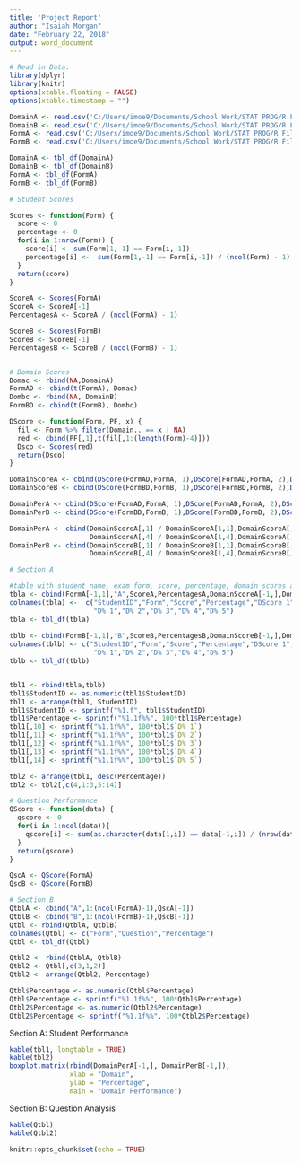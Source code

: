 ---
title: 'Project Report'
author: "Isaiah Morgan"
date: "February 22, 2018"
output: word_document
---

```{r, include = FALSE}
# Read in Data:
library(dplyr)
library(knitr)
options(xtable.floating = FALSE)
options(xtable.timestamp = "")

DomainA <- read.csv('C:/Users/imoe9/Documents/School Work/STAT PROG/R Files/STAT 123/Project/Data.and.Domains/Domains FormA.csv')
DomainB <- read.csv('C:/Users/imoe9/Documents/School Work/STAT PROG/R Files/STAT 123/Project/Data.and.Domains/Domains FormB.csv')
FormA <- read.csv('C:/Users/imoe9/Documents/School Work/STAT PROG/R Files/STAT 123/Project/Data.and.Domains/FormA.csv', header = FALSE, stringsAsFactors = FALSE)
FormB <- read.csv('C:/Users/imoe9/Documents/School Work/STAT PROG/R Files/STAT 123/Project/Data.and.Domains/FormB.csv', header = FALSE, stringsAsFactors = FALSE)

DomainA <- tbl_df(DomainA)
DomainB <- tbl_df(DomainB)
FormA <- tbl_df(FormA)
FormB <- tbl_df(FormB)

# Student Scores

Scores <- function(Form) {
  score <- 0
  percentage <- 0
  for(i in 1:nrow(Form)) {
    score[i] <- sum(Form[1,-1] == Form[i,-1])
    percentage[i] <-  sum(Form[1,-1] == Form[i,-1]) / (ncol(Form) - 1)
  }
  return(score)
}

ScoreA <- Scores(FormA)
ScoreA <- ScoreA[-1]
PercentagesA <- ScoreA / (ncol(FormA) - 1)

ScoreB <- Scores(FormB)
ScoreB <- ScoreB[-1]
PercentagesB <- ScoreB / (ncol(FormB) - 1)


# Domain Scores
Domac <- rbind(NA,DomainA)
FormAD <- cbind(t(FormA), Domac)
Dombc <- rbind(NA, DomainB)
FormBD <- cbind(t(FormB), Dombc)

DScore <- function(Form, PF, x) {
  fil <- Form %>% filter(Domain.. == x | NA)
  red <- cbind(PF[,1],t(fil[,1:(length(Form)-4)]))
  Dsco <- Scores(red)
  return(Dsco)
}

DomainScoreA <- cbind(DScore(FormAD,FormA, 1),DScore(FormAD,FormA, 2),DScore(FormAD,FormA, 3),DScore(FormAD,FormA, 4),DScore(FormAD,FormA, 5))
DomainScoreB <- cbind(DScore(FormBD,FormB, 1),DScore(FormBD,FormB, 2),DScore(FormBD,FormB, 3),DScore(FormBD,FormB, 4),DScore(FormBD,FormB, 5))

DomainPerA <- cbind(DScore(FormAD,FormA, 1),DScore(FormAD,FormA, 2),DScore(FormAD,FormA, 3),DScore(FormAD,FormA, 4),DScore(FormAD,FormA, 5))
DomainPerB <- cbind(DScore(FormBD,FormB, 1),DScore(FormBD,FormB, 2),DScore(FormBD,FormB, 3),DScore(FormBD,FormB, 4),DScore(FormBD,FormB, 5))

DomainPerA <- cbind(DomainScoreA[,1] / DomainScoreA[1,1],DomainScoreA[,2] / DomainScoreA[1,2],DomainScoreA[,3] / DomainScoreA[1,3],
                    DomainScoreA[,4] / DomainScoreA[1,4],DomainScoreA[,5] / DomainScoreA[1,5])
DomainPerB <- cbind(DomainScoreB[,1] / DomainScoreB[1,1],DomainScoreB[,2] / DomainScoreB[1,2],DomainScoreB[,3] / DomainScoreB[1,3],
                    DomainScoreB[,4] / DomainScoreB[1,4],DomainScoreB[,5] / DomainScoreB[1,5])

# Section A

#table with student name, exam form, score, percentage, domain scores and percentages
tbla <- cbind(FormA[-1,1],"A",ScoreA,PercentagesA,DomainScoreA[-1,],DomainPerA[-1,])
colnames(tbla) <-  c("StudentID","Form","Score","Percentage","DScore 1","DScore 2","DScore 3","DScore 4","DScore 5",
                     "D% 1","D% 2","D% 3","D% 4","D% 5")
tbla <- tbl_df(tbla)
        
tblb <- cbind(FormB[-1,1],"B",ScoreB,PercentagesB,DomainScoreB[-1,],DomainPerB[-1,])
colnames(tblb) <- c("StudentID","Form","Score","Percentage","DScore 1","DScore 2","DScore 3","DScore 4","DScore 5",
                     "D% 1","D% 2","D% 3","D% 4","D% 5")
tblb <- tbl_df(tblb)


tbl1 <- rbind(tbla,tblb)
tbl1$StudentID <- as.numeric(tbl1$StudentID) 
tbl1 <- arrange(tbl1, StudentID)
tbl1$StudentID <- sprintf("%1.f", tbl1$StudentID)
tbl1$Percentage <- sprintf("%1.1f%%", 100*tbl1$Percentage)
tbl1[,10] <- sprintf("%1.1f%%", 100*tbl1$`D% 1`)
tbl1[,11] <- sprintf("%1.1f%%", 100*tbl1$`D% 2`)
tbl1[,12] <- sprintf("%1.1f%%", 100*tbl1$`D% 3`)
tbl1[,13] <- sprintf("%1.1f%%", 100*tbl1$`D% 4`)
tbl1[,14] <- sprintf("%1.1f%%", 100*tbl1$`D% 5`)

tbl2 <- arrange(tbl1, desc(Percentage))
tbl2 <- tbl2[,c(4,1:3,5:14)]

# Question Performance
QScore <- function(data) {
  qscore <- 0
  for(i in 1:ncol(data)){
    qscore[i] <- sum(as.character(data[1,i]) == data[-1,i]) / (nrow(data) - 1)
  }
  return(qscore)
}

QscA <- QScore(FormA)
QscB <- QScore(FormB)

# Section B
QtblA <- cbind("A",1:(ncol(FormA)-1),QscA[-1])
QtblB <- cbind("B",1:(ncol(FormB)-1),QscB[-1])
Qtbl <- rbind(QtblA, QtblB)
colnames(Qtbl) <- c("Form","Question","Percentage")
Qtbl <- tbl_df(Qtbl)

Qtbl2 <- rbind(QtblA, QtblB)
Qtbl2 <- Qtbl[,c(3,1,2)]
Qtbl2 <- arrange(Qtbl2, Percentage)

Qtbl$Percentage <- as.numeric(Qtbl$Percentage)
Qtbl$Percentage <- sprintf("%1.1f%%", 100*Qtbl$Percentage)
Qtbl2$Percentage <- as.numeric(Qtbl2$Percentage)
Qtbl2$Percentage <- sprintf("%1.1f%%", 100*Qtbl2$Percentage)
```

Section A: Student Performance
```{r, echo = FALSE}
kable(tbl1, longtable = TRUE)
kable(tbl2)
boxplot.matrix(rbind(DomainPerA[-1,], DomainPerB[-1,]),
               xlab = "Domain",
               ylab = "Percentage",
               main = "Domain Performance")

```

Section B: Question Analysis
```{r, echo = FALSE}
kable(Qtbl)
kable(Qtbl2)
```

```{r setup, include=FALSE}
knitr::opts_chunk$set(echo = TRUE)
```
